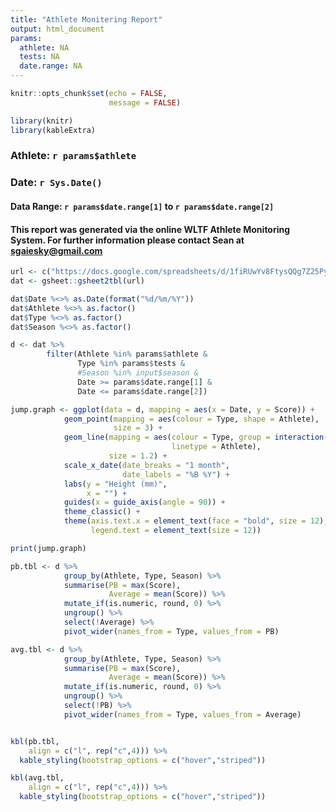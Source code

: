 ```yaml
---
title: "Athlete Monitering Report"
output: html_document
params:
  athlete: NA
  tests: NA
  date.range: NA
---
```


```r
knitr::opts_chunk$set(echo = FALSE,
                      message = FALSE)

library(knitr)
library(kableExtra)

```
### Athlete: **`r params$athlete`**  

### Date: `r Sys.Date()`  
#### Data Range: `r params$date.range[1]` to `r params$date.range[2]`  

#### This report was generated via the online WLTF Athlete Monitoring System. For further information please contact Sean at <sgaiesky@gmail.com>

```r
url <- c("https://docs.google.com/spreadsheets/d/1fiRUwYv8FtysQQg7Z25Py-FW6KJeuMeoFCXuPmf89EE/edit?usp=sharing")
dat <- gsheet::gsheet2tbl(url)

dat$Date %<>% as.Date(format("%d/%m/%Y"))
dat$Athlete %<>% as.factor()
dat$Type %<>% as.factor()
dat$Season %<>% as.factor()

d <- dat %>%
        filter(Athlete %in% params$athlete &
               Type %in% params$tests & 
               #Season %in% input$season &
               Date >= params$date.range[1] &
               Date <= params$date.range[2])
```

```r

jump.graph <- ggplot(data = d, mapping = aes(x = Date, y = Score)) +
            geom_point(mapping = aes(colour = Type, shape = Athlete),
                       size = 3) +
            geom_line(mapping = aes(colour = Type, group = interaction(Athlete, Type),
                                    linetype = Athlete),
                      size = 1.2) +
            scale_x_date(date_breaks = "1 month",
                         date_labels = "%B %Y") +
            labs(y = "Height (mm)",
                 x = "") +
            guides(x = guide_axis(angle = 90)) +
            theme_classic() +
            theme(axis.text.x = element_text(face = "bold", size = 12),
                  legend.text = element_text(size = 12))

print(jump.graph)
```

```r

pb.tbl <- d %>%
            group_by(Athlete, Type, Season) %>%
            summarise(PB = max(Score),
                      Average = mean(Score)) %>%
            mutate_if(is.numeric, round, 0) %>%
            ungroup() %>%
            select(!Average) %>%
            pivot_wider(names_from = Type, values_from = PB)

avg.tbl <- d %>%
            group_by(Athlete, Type, Season) %>%
            summarise(PB = max(Score),
                      Average = mean(Score)) %>%
            mutate_if(is.numeric, round, 0) %>%
            ungroup() %>%
            select(!PB) %>%
            pivot_wider(names_from = Type, values_from = Average)


kbl(pb.tbl,
    align = c("l", rep("c",4))) %>%
  kable_styling(bootstrap_options = c("hover","striped"))

kbl(avg.tbl,
    align = c("l", rep("c",4))) %>%
  kable_styling(bootstrap_options = c("hover","striped"))
```

